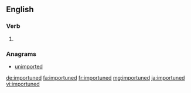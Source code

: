 ==English==

===Verb===
{{head|en|verb form}}

# {{en-past of|importune}}

===Anagrams===
* [[unimported#English|unimported]]

[[de:importuned]]
[[fa:importuned]]
[[fr:importuned]]
[[mg:importuned]]
[[ja:importuned]]
[[vi:importuned]]